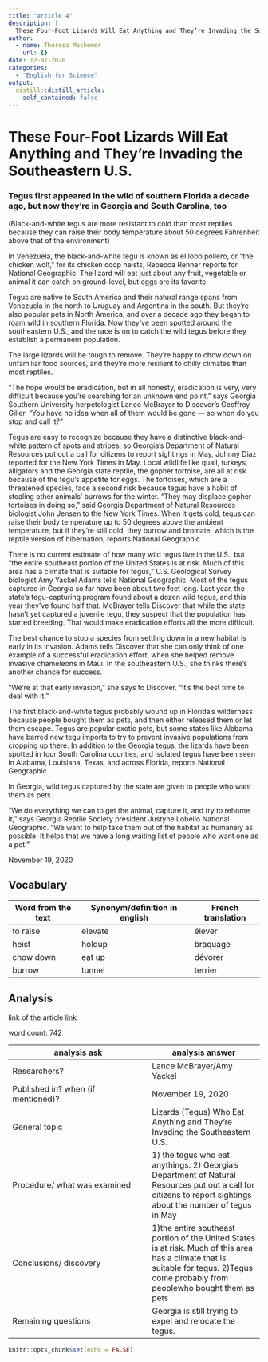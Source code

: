 ```yaml
---
title: "article 4"
description: |
  These Four-Foot Lizards Will Eat Anything and They’re Invading the Southeastern U.S.
author:
  - name: Theresa Machemer
    url: {}
date: 12-07-2020
categories:
  - "English for Science"
output:
  distill::distill_article:
    self_contained: false
---
```


# These Four-Foot Lizards Will Eat Anything and They’re Invading the Southeastern U.S.

### Tegus first appeared in the wild of southern Florida a decade ago, but now they’re in Georgia and South Carolina, too
(Black-and-white tegus are more resistant to cold than most reptiles because they can raise their body temperature about 50 degrees Fahrenheit above that of the environment)

In Venezuela, the black-and-white tegu is known as el lobo pollero, or “the chicken wolf,” for its chicken coop heists, Rebecca Renner reports for National Geographic. The lizard will eat just about any fruit, vegetable or animal it can catch on ground-level, but eggs are its favorite.

Tegus are native to South America and their natural range spans from Venezuela in the north to Uruguay and Argentina in the south. But they’re also popular pets in North America, and over a decade ago they began to roam wild in southern Florida. Now they’ve been spotted around the southeastern U.S., and the race is on to catch the wild tegus before they establish a permanent population.

The large lizards will be tough to remove. They’re happy to chow down on unfamiliar food sources, and they’re more resilient to chilly climates than most reptiles.

“The hope would be eradication, but in all honesty, eradication is very, very difficult because you’re searching for an unknown end point,” says Georgia Southern University herpetologist Lance McBrayer to Discover’s Geoffrey Giller. “You have no idea when all of them would be gone — so when do you stop and call it?”

Tegus are easy to recognize because they have a distinctive black-and-white pattern of spots and stripes, so Georgia’s Department of Natural Resources put out a call for citizens to report sightings in May, Johnny Diaz reported for the New York Times in May. Local wildlife like quail, turkeys, alligators and the Georgia state reptile, the gopher tortoise, are all at risk because of the tegu’s appetite for eggs.
The tortoises, which are a threatened species, face a second risk because tegus have a habit of stealing other animals’ burrows for the winter. “They may displace gopher tortoises in doing so,” said Georgia Department of Natural Resources biologist John Jensen to the New York Times.
When it gets cold, tegus can raise their body temperature up to 50 degrees above the ambient temperature, but if they’re still cold, they burrow and bromate, which is the reptile version of hibernation, reports National Geographic.

There is no current estimate of how many wild tegus live in the U.S., but “the entire southeast portion of the United States is at risk. Much of this area has a climate that is suitable for tegus,” U.S. Geological Survey biologist Amy Yackel Adams tells National Geographic.
Most of the tegus captured in Georgia so far have been about two feet long. Last year, the state’s tegu-capturing program found about a dozen wild tegus, and this year they’ve found half that. McBrayer tells Discover that while the state hasn’t yet captured a juvenile tegu, they suspect that the population has started breeding. That would make eradication efforts all the more difficult.

The best chance to stop a species from settling down in a new habitat is early in its invasion. Adams tells Discover that she can only think of one example of a successful eradication effort, when she helped remove invasive chameleons in Maui. In the southeastern U.S., she thinks there’s another chance for success.

“We’re at that early invasion,” she says to Discover. “It’s the best time to deal with it.”

The first black-and-white tegus probably wound up in Florida’s wilderness because people bought them as pets, and then either released them or let them escape. Tegus are popular exotic pets, but some states like Alabama have barred new tegu imports to try to prevent invasive populations from cropping up there. In addition to the Georgia tegus, the lizards have been spotted in four South Carolina counties, and isolated tegus have been seen in Alabama, Louisiana, Texas, and across Florida, reports National Geographic.

In Georgia, wild tegus captured by the state are given to people who want them as pets.

“We do everything we can to get the animal, capture it, and try to rehome it,” says Georgia Reptile Society president Justyne Lobello National Geographic. “We want to help take them out of the habitat as humanely as possible. It helps that we have a long waiting list of people who want one as a pet.”

November 19, 2020

## Vocabulary

 Word from the text | Synonym/definition in english | French translation
------------------- | ------------------------------|-------------------
   to raise       |	               elevate           |	 élever
        heist	    |           holdup              |  braquage
     	   chow down       |            	 eat up           |  dévorer
     	    burrow |      tunnel        |terrier
     	    

## Analysis

link of the article
[link](https://www.smithsonianmag.com/smart-news/these-four-foot-lizards-will-eat-anything-and-theyre-invading-southeastern-us-180976350/?spMailingID=43945578&spJobID=1881605073&spReportId=MTg4MTYwNTA3MwS2&page=2&spUserID=MTA2MTUwMTExMjQ5NAS2)

 word count: 742
 
analysis ask     | analysis answer
---------------- | -------------
Researchers?     | Lance McBrayer/Amy Yackel 
Published in? when (if mentioned)? | November 19, 2020
General topic    | Lizards (Tegus) Who Eat Anything and They’re Invading the Southeastern U.S.
Procedure/ what was examined |1) the tegus who eat anythings. 2) Georgia’s Department of Natural Resources put out a call for citizens to report sightings about the number of tegus in May
Conclusions/ discovery | 1)the entire southeast portion of the United States is at risk. Much of this area has a climate that is suitable for tegus. 2)Tegus come probably from peoplewho bought them as pets
Remaining questions | Georgia is still trying to expel and relocate the tegus.

```r
knitr::opts_chunk$set(echo = FALSE)
```

